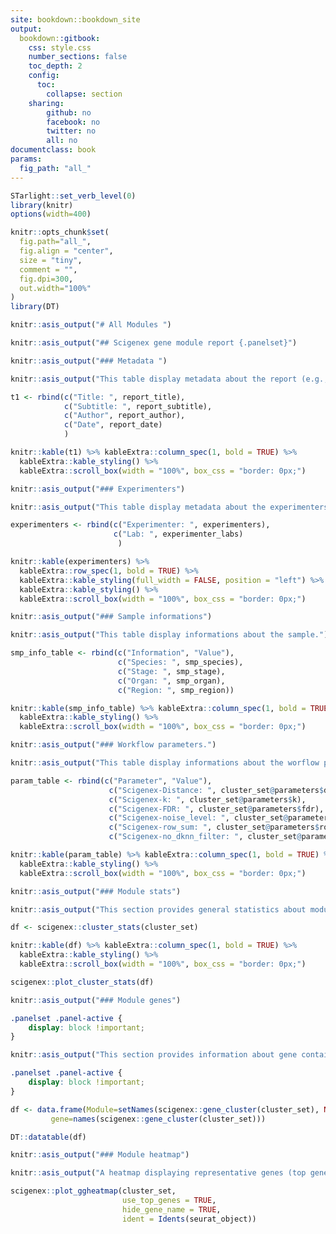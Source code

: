 ```yaml
--- 
site: bookdown::bookdown_site
output:
  bookdown::gitbook:
    css: style.css
    number_sections: false
    toc_depth: 2
    config:
      toc:
        collapse: section
    sharing:
        github: no
        facebook: no
        twitter: no
        all: no
documentclass: book
params:
  fig_path: "all_"
---
```



<!-- UPPERCASE variable are text to be replaced. -->
<!-- There are several global variables obtained from st_report() function. -->

```r
STarlight::set_verb_level(0)
library(knitr)
options(width=400)

knitr::opts_chunk$set(
  fig.path="all_",
  fig.align = "center", 
  size = "tiny", 
  comment = "",
  fig.dpi=300,
  out.width="100%"
)
library(DT)
```


```r
knitr::asis_output("# All Modules ")
``` 

```r
knitr::asis_output("## Scigenex gene module report {.panelset}") 
``` 


```r
knitr::asis_output("### Metadata ") 
``` 

```r
knitr::asis_output("This table display metadata about the report (e.g., title, subtitle, author, and date).") 
``` 

```r

t1 <- rbind(c("Title: ", report_title),
            c("Subtitle: ", report_subtitle),
            c("Author", report_author),
            c("Date", report_date)
            )

knitr::kable(t1) %>% kableExtra::column_spec(1, bold = TRUE) %>%
  kableExtra::kable_styling() %>%
  kableExtra::scroll_box(width = "100%", box_css = "border: 0px;")
```

```r
knitr::asis_output("### Experimenters") 
``` 


```r
knitr::asis_output("This table display metadata about the experimenters.") 
``` 


```r

experimenters <- rbind(c("Experimenter: ", experimenters),
                       c("Lab: ", experimenter_labs)
                        )

knitr::kable(experimenters) %>% 
  kableExtra::row_spec(1, bold = TRUE) %>% 
  kableExtra::kable_styling(full_width = FALSE, position = "left") %>%
  kableExtra::kable_styling() %>%
  kableExtra::scroll_box(width = "100%", box_css = "border: 0px;")
```


```r
knitr::asis_output("### Sample informations") 
``` 
  
```r
knitr::asis_output("This table display informations about the sample.") 
``` 

```r

smp_info_table <- rbind(c("Information", "Value"),
                        c("Species: ", smp_species),
                        c("Stage: ", smp_stage),
                        c("Organ: ", smp_organ),
                        c("Region: ", smp_region))

knitr::kable(smp_info_table) %>% kableExtra::column_spec(1, bold = TRUE) %>%
  kableExtra::kable_styling() %>%
  kableExtra::scroll_box(width = "100%", box_css = "border: 0px;")
```

```r
knitr::asis_output("### Workflow parameters.") 
``` 
  
```r
knitr::asis_output("This table display informations about the worflow parameters.") 
``` 

```r
param_table <- rbind(c("Parameter", "Value"),
                      c("Scigenex-Distance: ", cluster_set@parameters$distance_method),
                      c("Scigenex-k: ", cluster_set@parameters$k),
                      c("Scigenex-FDR: ", cluster_set@parameters$fdr),
                      c("Scigenex-noise_level: ", cluster_set@parameters$noise_level),
                      c("Scigenex-row_sum: ", cluster_set@parameters$row_sum),
                      c("Scigenex-no_dknn_filter: ", cluster_set@parameters$no_dknn_filter))

knitr::kable(param_table) %>% kableExtra::column_spec(1, bold = TRUE) %>%
  kableExtra::kable_styling() %>%
  kableExtra::scroll_box(width = "100%", box_css = "border: 0px;")
```

```r
knitr::asis_output("### Module stats") 
``` 
  
```r
knitr::asis_output("This section provides general statistics about modules.") 
``` 

```r
df <- scigenex::cluster_stats(cluster_set)

knitr::kable(df) %>% kableExtra::column_spec(1, bold = TRUE) %>%
  kableExtra::kable_styling() %>%
  kableExtra::scroll_box(width = "100%", box_css = "border: 0px;")
```


```r
scigenex::plot_cluster_stats(df)
```


```r
knitr::asis_output("### Module genes") 
``` 

```css
.panelset .panel-active {
    display: block !important;
}
```

```r
knitr::asis_output("This section provides information about gene contained in modules.") 
``` 


```css
.panelset .panel-active {
    display: block !important;
}
```

```r
df <- data.frame(Module=setNames(scigenex::gene_cluster(cluster_set), NULL),
         gene=names(scigenex::gene_cluster(cluster_set)))
```

```r
DT::datatable(df)
```

```r
knitr::asis_output("### Module heatmap") 
``` 

```r
knitr::asis_output("A heatmap displaying representative genes (top genes) of each gene module.") 
``` 

```r
scigenex::plot_ggheatmap(cluster_set, 
                         use_top_genes = TRUE, 
                         hide_gene_name = TRUE, 
                         ident = Idents(seurat_object))
```


